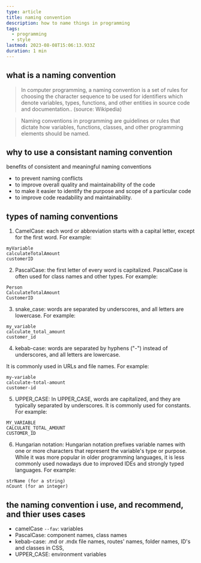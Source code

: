 ```yaml
---
type: article
title: naming convention
description: how to name things in programming
tags:
  - programming
  - style
lastmod: 2023-08-08T15:06:13.933Z
duration: 1 min
---
```


## what is a naming convention

> In computer programming, a naming convention is a set of rules for choosing the character sequence to be used for identifiers which denote variables, types, functions, and other entities in source code and documentation.. (source: Wikipedia)

> Naming conventions in programming are guidelines or rules that dictate how variables, functions, classes, and other programming elements should be named.

## why to use a consistant naming convention

benefits of consistent and meaningful naming conventions

- to prevent naming conflicts
- to improve overall quality and maintainability of the code
- to make it easier to identify the purpose and scope of a particular code
- to improve code readability and maintainability.

## types of naming conventions

1. CamelCase: each word or abbreviation starts with a capital letter, except for the first word. For example:

```
myVariable
calculateTotalAmount
customerID
```

2. PascalCase: the first letter of every word is capitalized. PascalCase is often used for class names and other types. For example:

```
Person
CalculateTotalAmount
CustomerID
```

3. snake_case: words are separated by underscores, and all letters are lowercase. For example:

```
my_variable
calculate_total_amount
customer_id
```

4. kebab-case: words are separated by hyphens ("-") instead of underscores, and all letters are lowercase.

It is commonly used in URLs and file names. For example:

```
my-variable
calculate-total-amount
customer-id
```

5. UPPER_CASE: In UPPER_CASE, words are capitalized, and they are typically separated by underscores. It is commonly used for constants. For example:

```
MY_VARIABLE
CALCULATE_TOTAL_AMOUNT
CUSTOMER_ID
```

6. Hungarian notation: Hungarian notation prefixes variable names with one or more characters that represent the variable's type or purpose. While it was more popular in older programming languages, it is less commonly used nowadays due to improved IDEs and strongly typed languages. For example:

```
strName (for a string)
nCount (for an integer)
```

## the naming convention i use, and recommend, and thier uses cases

- camelCase `--fav`: variables
- PascalCase: component names, class names
- kebab-case: .md or .mdx file names, routes' names, folder names, ID's and classes in CSS,
- UPPER_CASE: environment variables

